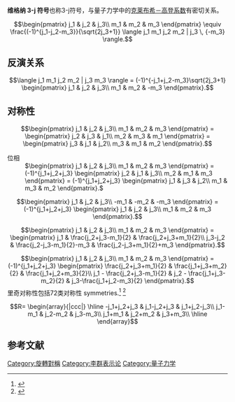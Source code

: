 '''维格纳 3-j 符号'''也称3-j符号，与量子力学中的[[克莱布希－高登系数|克莱布希－高登系数]]有密切关系。

:<math>
\begin{pmatrix}
  j_1 & j_2 & j_3\\
  m_1 & m_2 & m_3
\end{pmatrix}
\equiv \frac{(-1)^{j_1-j_2-m_3}}{\sqrt{2j_3+1}} \langle j_1 m_1 j_2 m_2 | j_3 \, {-m_3} \rangle.
</math>

==反演关系==
:<math>
\langle j_1 m_1 j_2 m_2 | j_3 m_3 \rangle = (-1)^{-j_1+j_2-m_3}\sqrt{2j_3+1}
\begin{pmatrix}
  j_1 & j_2 & j_3\\
  m_1 & m_2 & -m_3
\end{pmatrix}.
</math>
==对称性==
:<math>
\begin{pmatrix}
  j_1 & j_2 & j_3\\
  m_1 & m_2 & m_3
\end{pmatrix}
=
\begin{pmatrix}
  j_2 & j_3 & j_1\\
  m_2 & m_3 & m_1
\end{pmatrix}
=
\begin{pmatrix}
  j_3 & j_1 & j_2\\
  m_3 & m_1 & m_2
\end{pmatrix}.
</math>
;位相
:<math>
\begin{pmatrix}
  j_1 & j_2 & j_3\\
  m_1 & m_2 & m_3
\end{pmatrix}
=
(-1)^{j_1+j_2+j_3}
\begin{pmatrix}
  j_2 & j_1 & j_3\\
  m_2 & m_1 & m_3
\end{pmatrix}
=
(-1)^{j_1+j_2+j_3}
\begin{pmatrix}
  j_1 & j_3 & j_2\\
  m_1 & m_3 & m_2
\end{pmatrix}.
</math>

:<math>
\begin{pmatrix}
  j_1 & j_2 & j_3\\
  -m_1 & -m_2 & -m_3
\end{pmatrix}
=
(-1)^{j_1+j_2+j_3}
\begin{pmatrix}
  j_1 & j_2 & j_3\\
  m_1 & m_2 & m_3
\end{pmatrix}.
</math>

:<math>
\begin{pmatrix}
  j_1 & j_2 & j_3\\
  m_1 & m_2 & m_3
\end{pmatrix}
=
\begin{pmatrix}
  j_1 & \frac{j_2+j_3-m_1}{2} & \frac{j_2+j_3+m_1}{2}\\
  j_3-j_2 & \frac{j_2-j_3-m_1}{2}-m_3 & \frac{j_2-j_3+m_1}{2}+m_3
\end{pmatrix}.
</math>
:<math>
\begin{pmatrix}
  j_1 & j_2 & j_3\\
  m_1 & m_2 & m_3
\end{pmatrix}
=
(-1)^{j_1+j_2+j_3}
\begin{pmatrix}
  \frac{j_2+j_3+m_1}{2} & \frac{j_1+j_3+m_2}{2} & \frac{j_1+j_2+m_3}{2}\\
  j_1 - \frac{j_2+j_3-m_1}{2} & j_2 - \frac{j_1+j_3-m_2}{2} & j_3-\frac{j_1+j_2-m_3}{2}
\end{pmatrix}.
</math>
里奇对称性包括72类对称性 symmetries.<ref>{{cite journal |first1=T. |last1=Regge
|title=Symmetry Properties of Clebsch-Gordan Coefficients |journal=Nuovo Cimento |year=1958
|volume=10 |page=544 |doi=10.1007/BF02859841}}</ref> <ref>{{Cite journal |first1=J. |last1=Rasch
|first2=A. C. H. |last2=Yu |title=Efficient Storage Scheme for Pre-calculated Wigner 3j, 6j and Gaunt Coefficients |journal=SIAM J. Sci. Comput. |volume=25 |issue=4 |year=2003 |pages=1416–1428 |doi=10.1137/s1064827503422932
}}</ref>
:<math>
R=
\begin{array}{|ccc|}
  \hline
    -j_1+j_2+j_3 & j_1-j_2+j_3 & j_1+j_2-j_3\\
    j_1-m_1 & j_2-m_2 & j_3-m_3\\
    j_1+m_1 & j_2+m_2 & j_3+m_3\\
  \hline
\end{array}
</math>


==参考文献==
<references/>

[[Category:旋轉對稱|Category:旋轉對稱]]
[[Category:李群表示论|Category:李群表示论]]
[[Category:量子力学|Category:量子力学]]